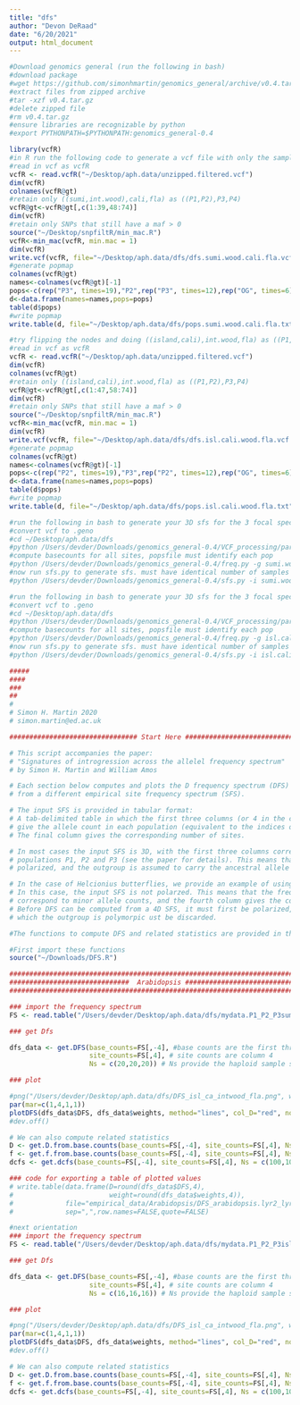 ```yaml
---
title: "dfs"
author: "Devon DeRaad"
date: "6/20/2021"
output: html_document
---
```


```r
#Download genomics general (run the following in bash)
#download package
#wget https://github.com/simonhmartin/genomics_general/archive/v0.4.tar.gz
#extract files from zipped archive
#tar -xzf v0.4.tar.gz
#delete zipped file
#rm v0.4.tar.gz
#ensure libraries are recognizable by python
#export PYTHONPATH=$PYTHONPATH:genomics_general-0.4
```

```r
library(vcfR)
#in R run the following code to generate a vcf file with only the samples of interest
#read in vcf as vcfR
vcfR <- read.vcfR("~/Desktop/aph.data/unzipped.filtered.vcf")
dim(vcfR)
colnames(vcfR@gt)
#retain only ((sumi,int.wood),cali,fla) as ((P1,P2),P3,P4)
vcfR@gt<-vcfR@gt[,c(1:39,48:74)]
dim(vcfR)
#retain only SNPs that still have a maf > 0
source("~/Desktop/snpfiltR/min_mac.R")
vcfR<-min_mac(vcfR, min.mac = 1)
dim(vcfR)
write.vcf(vcfR, file="~/Desktop/aph.data/dfs/dfs.sumi.wood.cali.fla.vcf.gz")
#generate popmap
colnames(vcfR@gt)
names<-colnames(vcfR@gt)[-1]
pops<-c(rep("P3", times=19),"P2",rep("P3", times=12),rep("OG", times=6),rep("P1",times=10),rep("P2",times=17))
d<-data.frame(names=names,pops=pops)
table(d$pops)
#write popmap
write.table(d, file="~/Desktop/aph.data/dfs/pops.sumi.wood.cali.fla.txt", sep = "\t", row.names = F, col.names = F, quote = F)
```

```r
#try flipping the nodes and doing ((island,cali),int.wood,fla) as ((P1,P2),P3,P4)
#read in vcf as vcfR
vcfR <- read.vcfR("~/Desktop/aph.data/unzipped.filtered.vcf")
dim(vcfR)
colnames(vcfR@gt)
#retain only ((island,cali),int.wood,fla) as ((P1,P2),P3,P4)
vcfR@gt<-vcfR@gt[,c(1:47,58:74)]
dim(vcfR)
#retain only SNPs that still have a maf > 0
source("~/Desktop/snpfiltR/min_mac.R")
vcfR<-min_mac(vcfR, min.mac = 1)
dim(vcfR)
write.vcf(vcfR, file="~/Desktop/aph.data/dfs/dfs.isl.cali.wood.fla.vcf.gz")
#generate popmap
colnames(vcfR@gt)
names<-colnames(vcfR@gt)[-1]
pops<-c(rep("P2", times=19),"P3",rep("P2", times=12),rep("OG", times=6),rep("P1",times=8),rep("P3",times=17))
d<-data.frame(names=names,pops=pops)
table(d$pops)
#write popmap
write.table(d, file="~/Desktop/aph.data/dfs/pops.isl.cali.wood.fla.txt", sep = "\t", row.names = F, col.names = F, quote = F)
```

```r
#run the following in bash to generate your 3D sfs for the 3 focal species (plus outgroup): ((sumi,int.wood),cali,fla) as ((P1,P2),P3,P4)
#convert vcf to .geno
#cd ~/Desktop/aph.data/dfs
#python /Users/devder/Downloads/genomics_general-0.4/VCF_processing/parseVCF.py -i dfs.sumi.wood.cali.fla.vcf.gz -o sumi.wood.cali.fla.geno.gz
#compute basecounts for all sites, popsfile must identify each pop
#python /Users/devder/Downloads/genomics_general-0.4/freq.py -g sumi.wood.cali.fla.geno.gz -p P1 -p P2 -p P3 -p OG --popsFile pops.sumi.wood.cali.fla.txt | gzip > sumi.wood.cali.fla.basecounts.tsv.gz
#now run sfs.py to generate sfs. must have identical number of samples in p1 and p2
#python /Users/devder/Downloads/genomics_general-0.4/sfs.py -i sumi.wood.cali.fla.basecounts.tsv.gz --inputType baseCounts --outgroup OG  --FSpops P1 P2 P3 --subsample 20 20 20 --pref mydata. --suff sumi.wood.cali.fla.sfs
```

```r
#run the following in bash to generate your 3D sfs for the 3 focal species (plus outgroup): ((island,cali),int.wood,fla) as ((P1,P2),P3,P4)
#convert vcf to .geno
#cd ~/Desktop/aph.data/dfs
#python /Users/devder/Downloads/genomics_general-0.4/VCF_processing/parseVCF.py -i dfs.isl.cali.wood.fla.vcf.gz -o isl.cali.wood.fla.geno.gz
#compute basecounts for all sites, popsfile must identify each pop
#python /Users/devder/Downloads/genomics_general-0.4/freq.py -g isl.cali.wood.fla.geno.gz -p P1 -p P2 -p P3 -p OG --popsFile pops.isl.cali.wood.fla.txt | gzip > isl.cali.wood.fla.basecounts.tsv.gz
#now run sfs.py to generate sfs. must have identical number of samples in p1 and p2
#python /Users/devder/Downloads/genomics_general-0.4/sfs.py -i isl.cali.wood.fla.basecounts.tsv.gz --inputType baseCounts --outgroup OG  --FSpops P1 P2 P3 --subsample 16 16 16 --pref mydata. --suff isl.cali.wood.fla.sfs
```

```r
#####
####
###
##
#
# Simon H. Martin 2020
# simon.martin@ed.ac.uk

################################ Start Here ####################################

# This script accompanies the paper:
# "Signatures of introgression across the allelel frequency spectrum"
# by Simon H. Martin and William Amos

# Each section below computes and plots the D frequency spectrum (DFS)
# from a different empirical site frequency spectrum (SFS).

# The input SFS is provided in tabular format:
# A tab-delimited table in which the first three columns (or 4 in the case of a 4D SFS)
# give the allele count in each population (equivalent to the indices of the multidimensional SFS).
# The final column gives the corresponding number of sites.

# In most cases the input SFS is 3D, with the first three columns corresponding to
# populations P1, P2 and P3 (see the paper for details). This means that the SFS is
# polarized, and the outgroup is assumed to carry the ancestral allele at these sites.

# In the case of Helcionius butterflies, we provide an example of using a 4D SFS.
# In this case, the input SFS is not polarzed. This means that the frequencies provided
# correspond to minor allele counts, and the fourth column gives the count in teh outgroup.
# Before DFS can be computed from a 4D SFS, it must first be polarized, and sites at
# which the outgroup is polymorpic ust be discarded.

#The functions to compute DFS and related statistics are provided in the accompanything script DFS.R

#First import these functions
source("~/Downloads/DFS.R")

################################################################################
##############################  Arabidopsis ####################################
################################################################################

### import the frequency spectrum
FS <- read.table("/Users/devder/Desktop/aph.data/dfs/mydata.P1_P2_P3sumi.wood.cali.fla.sfs")

### get Dfs

dfs_data <- get.DFS(base_counts=FS[,-4], #base counts are the first three columns (i.e everything minus column 4)
                    site_counts=FS[,4], # site counts are column 4
                    Ns = c(20,20,20)) # Ns provide the haploid sample sizes of each population (1 and 2 must always be equal) 

### plot

#png("/Users/devder/Desktop/aph.data/dfs/DFS_isl_ca_intwood_fla.png", width = 2000, height = 1000, res=300)
par(mar=c(1,4,1,1))
plotDFS(dfs_data$DFS, dfs_data$weights, method="lines", col_D="red", no_xlab=T)
#dev.off()

# We can also compute related statistics
D <- get.D.from.base.counts(base_counts=FS[,-4], site_counts=FS[,4], Ns = c(100,100,2)) #overall D
f <- get.f.from.base.counts(base_counts=FS[,-4], site_counts=FS[,4], Ns = c(100,100,2)) # overall fraction of introgression
dcfs <- get.dcfs(base_counts=FS[,-4], site_counts=FS[,4], Ns = c(100,100,2)) # dcfs from Yang et al. 2012

### code for exporting a table of plotted values
# write.table(data.frame(D=round(dfs_data$DFS,4),
#                        weight=round(dfs_data$weights,4)),
#             file="empirical_data/Arabidopsis/DFS_arabidopsis.lyr2_lyr4_arn4.csv",
#             sep=",",row.names=FALSE,quote=FALSE)

```

```r
#next orientation
### import the frequency spectrum
FS <- read.table("/Users/devder/Desktop/aph.data/dfs/mydata.P1_P2_P3isl.cali.wood.fla.sfs")

### get Dfs

dfs_data <- get.DFS(base_counts=FS[,-4], #base counts are the first three columns (i.e everything minus column 4)
                    site_counts=FS[,4], # site counts are column 4
                    Ns = c(16,16,16)) # Ns provide the haploid sample sizes of each population (1 and 2 must always be equal) 

### plot

#png("/Users/devder/Desktop/aph.data/dfs/DFS_isl_ca_intwood_fla.png", width = 2000, height = 1000, res=300)
par(mar=c(1,4,1,1))
plotDFS(dfs_data$DFS, dfs_data$weights, method="lines", col_D="red", no_xlab=T)
#dev.off()

# We can also compute related statistics
D <- get.D.from.base.counts(base_counts=FS[,-4], site_counts=FS[,4], Ns = c(100,100,2)) #overall D
f <- get.f.from.base.counts(base_counts=FS[,-4], site_counts=FS[,4], Ns = c(100,100,2)) # overall fraction of introgression
dcfs <- get.dcfs(base_counts=FS[,-4], site_counts=FS[,4], Ns = c(100,100,2)) # dcfs from Yang et al. 2012
```

